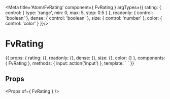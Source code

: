 
<Meta title='Atom/FvRating' component={ FvRating } argTypes={{
  rating: {
    control: {
      type: 'range',
      min: 0,
      max: 5,
      step: 0.5
    }
  },
  readonly: { control: 'boolean' },
  dense: { control: 'boolean' },
  size: { control: 'number' },
  color: { control: 'color' }
}}/>

# FvRating

<Canvas>
<Story name='Common' height='150px' args={{
  rating: 4,
  readonly: true,
  dense: true
  size: 16,
  color: 'primary'
}}>{{
  props: {
    rating: {},
    readonly: {},
    dense: {},
    size: {},
    color: {}
  },
  components: { FvRating },
  methods: {
    input: action('input')
  },
  template: `<FvRating
    :rating="rating"
    :readonly="readonly"
    :dense="dense"
    :size="size"
    :color="color"
    @input=input
  >
  </FvRating>`
}}</Story>
</Canvas>

## Props

<Props of={ FvRating } />
